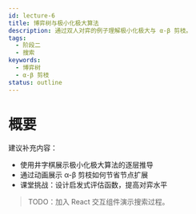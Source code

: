 ```yaml
---
id: lecture-6
title: 博弈树与极小化极大算法
description: 通过双人对弈的例子理解极小化极大与 α-β 剪枝。
tags:
  - 阶段二
  - 搜索
keywords:
  - 博弈树
  - α-β 剪枝
status: outline
---
```


# 概要

建议补充内容：

- 使用井字棋展示极小化极大算法的逐层推导
- 通过动画展示 α-β 剪枝如何节省节点扩展
- 课堂挑战：设计启发式评估函数，提高对弈水平

> TODO：加入 React 交互组件演示搜索过程。
